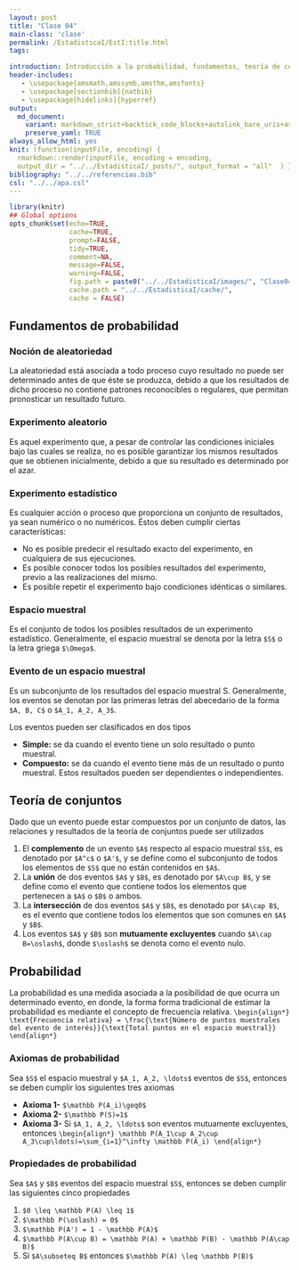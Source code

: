 ```yaml
---
layout: post
title: "Clase 04"
main-class: 'clase'
permalink: /EstadisticaI/EstI:title.html
tags:

introduction: Introducción a la probabilidad, fundamentos, teoría de conjuntos y tecnicas de conteo.
header-includes:
   - \usepackage{amsmath,amssymb,amsthm,amsfonts}
   - \usepackage[sectionbib]{natbib}
   - \usepackage[hidelinks]{hyperref}
output:
  md_document:
    variant: markdown_strict+backtick_code_blocks+autolink_bare_uris+ascii_identifiers+tex_math_single_backslash
    preserve_yaml: TRUE
always_allow_html: yes   
knit: (function(inputFile, encoding) {
  rmarkdown::render(inputFile, encoding = encoding,
  output_dir = "../../EstadisticaI/_posts/", output_format = "all"  ) })
bibliography: "../../referencias.bib"
csl: "../../apa.csl"
---
```


```r
library(knitr)
## Global options
opts_chunk$set(echo=TRUE,
               cache=TRUE,
               prompt=FALSE,
               tidy=TRUE,
               comment=NA,
               message=FALSE,
               warning=FALSE,
               fig.path = paste0("../../EstadisticaI/images/", "Clase04"),
               cache.path = "../../EstadisticaI/cache/",
               cache = FALSE)

```

## Fundamentos de probabilidad
### Noción de aleatoriedad
La aleatoriedad está asociada a todo proceso cuyo resultado no puede ser determinado antes de que éste se produzca, debido a que los resultados de dicho proceso no contiene patrones reconocibles o regulares, que permitan pronosticar un resultado futuro.

### Experimento aleatorio
Es aquel experimento que, a pesar de controlar las condiciones iniciales bajo las cuales se realiza, no es posible garantizar los mismos resultados que se obtienen inicialmente, debido a que su resultado es determinado por el azar.

### Experimento estadístico
Es cualquier acción o proceso que proporciona un conjunto de resultados, ya sean numérico o no numéricos. Éstos deben cumplir ciertas características:

* No es posible predecir el resultado exacto del experimento, en cualquiera de sus ejecuciones.
* Es posible conocer todos los posibles resultados del experimento, previo a las realizaciones del mismo.
* Es posible repetir el experimento bajo condiciones idénticas o similares.

### Espacio muestral
Es el conjunto de todos los posibles resultados de un experimento estadístico. Generalmente, el espacio muestral se denota por la letra `$S$` o la letra griega `$\Omega$`.

### Evento de un espacio muestral
Es un subconjunto de los resultados del espacio muestral S. Generalmente, los eventos se denotan por las primeras letras del abecedario de la forma `$A, B, C$` o `$A_1, A_2, A_3$`.

Los eventos pueden ser clasificados en dos tipos

* **Simple:** se da cuando el evento tiene un solo resultado o punto muestral.
* **Compuesto:** se da cuando el evento tiene más de un resultado o punto muestral. Estos resultados pueden ser dependientes o independientes.

## Teoría de conjuntos
Dado que un evento puede estar compuestos por un conjunto de datos, las relaciones y resultados de la teoría de conjuntos puede ser utilizados

1. El **complemento** de un evento `$A$` respecto al espacio muestral `$S$`, es denotado por `$A^c$` o `$A'$`, y se define como el subconjunto de todos los elementos de `$S$` que no están contenidos en `$A$`.
2. La **unión** de dos eventos `$A$` y `$B$`, es denotado por `$A\cup B$`, y se define como el evento que contiene todos los elementos que pertenecen a `$A$` o `$B$` o ambos.
3. La **intersección** de dos eventos `$A$` y `$B$`, es denotado por `$A\cap B$`, es el evento que contiene todos los elementos que son comunes en `$A$` y `$B$`.
4. Los eventos `$A$` y `$B$` son **mutuamente excluyentes** cuando `$A\cap B=\oslash$`, donde `$\oslash$` se denota como el evento nulo.

<!-- meter tablita de propiedades de teoría de conjuntos, conmutativa, asociativa, etc etc http://www.est.uc3m.es/esp/nueva_docencia/leganes/ing_telecomunicacion/estadistica/doc_grupo1/archivosnew/Ej_Probabilidad_ELv8.pdf -->

## Probabilidad
La probabilidad es una medida asociada a la posibilidad de que ocurra un determinado evento, en donde, la forma forma tradicional de estimar la probabilidad es mediante el concepto de frecuencia relativa.
`\begin{align*}
\text{Frecuencia relativa} = \frac{\text{Número de puntos muestrales del evento de interés}}{\text{Total puntos en el espacio muestral}}
\end{align*}`

### Axiomas de probabilidad
Sea `$S$` el espacio muestral y `$A_1, A_2, \ldots$` eventos de `$S$`, entonces se deben cumplir los siguientes tres axiomas

* **Axioma 1-** `$\mathbb P(A_i)\geq0$`
* **Axioma 2-** `$\mathbb P(S)=1$`
* **Axioma 3-** Si `$A_1, A_2, \ldots$` son eventos mutuamente excluyentes, entonces `\begin{align*} \mathbb P(A_1\cup A_2\cup A_3\cup\ldots)=\sum_{i=1}^\infty \mathbb P(A_i) \end{align*}`

### Propiedades de probabilidad
Sea `$A$` y `$B$` eventos del espacio muestral `$S$`, entonces se deben cumplir las siguientes cinco propiedades

1. `$0 \leq \mathbb P(A) \leq 1$`
2. `$\mathbb P(\oslash) = 0$`
3. `$\mathbb P(A') = 1 - \mathbb P(A)$`
4. `$\mathbb P(A\cup B) = \mathbb P(A) + \mathbb P(B) - \mathbb P(A\cap B)$`
5. Si `$A\subseteq B$` entonces `$\mathbb P(A) \leq \mathbb P(B)$`

